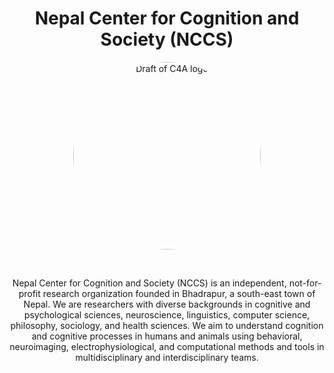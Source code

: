 <!-- <center><a><img src="images/c4a.png" alt="Draft of C4A logo" width="300px"/></a></center> -->

<center>

  <h1>Nepal Center for Cognition and Society (NCCS)</h1>

  <img src="images/c4a.png" alt="Draft of C4A logo" width="300px"/>

  <style>
    img {
      border-radius: 50%;
    }
  </style>

</center>

<br>

<p style="text-align: center;">
  Nepal Center for Cognition and Society (NCCS)
  is an independent, not-for-profit research organization founded in Bhadrapur, a south-east town of Nepal. 
  We are researchers with diverse backgrounds in cognitive and psychological sciences, neuroscience, linguistics, computer science, philosophy, sociology, and health sciences.
  We aim to understand cognition and cognitive processes in humans and animals using behavioral, neuroimaging, electrophysiological, and computational methods and tools in multidisciplinary and interdisciplinary teams.
</p>

